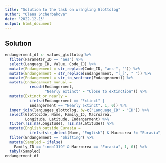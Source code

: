 ```yaml
---
title: "Solution to the task on wrangling Glottolog"
author: "Olena Shcherbakova"
date: '2022-12-13'
output: html_document
---
```


## Solution

```r
endangerment_df <- values_glottolog %>% 
  filter(Parameter_ID == "aes") %>% 
  select(Language_ID, Value, Code_ID) %>% 
  mutate(Endangerment = str_replace(Code_ID, "aes-", "")) %>%
  mutate(Endangerment = str_replace(Endangerment, "[_]", " ")) %>%
  mutate(Endangerment = str_to_sentence(Endangerment)) %>% 
  mutate(Endangerment_manual = 
           recode(Endangerment,
                  "Nearly extinct" = "Close to extinction")) %>%
  mutate(Extinct_or_nearly = 
           ifelse(Endangerment == "Extinct" | 
           Endangerment == "Nearly extinct", 1, 0)) %>%
  inner_join(languages_glottolog, by=c("Language_ID" = "ID")) %>%
  select(Glottocode, Name, Family_ID, Macroarea, 
         Longitude, Latitude, Endangerment) %>%
  filter(!is.na(Longitude), !is.na(Latitude)) %>% 
  mutate(English_outside_Eurasia = 
           ifelse(str_detect(Name, "English") & Macroarea != "Eurasia", 1, 0)) %>% 
  filter(Endangerment == "Shifting") %>%
  mutate(Sampled = ifelse(
    Family_ID == "indo1319" & Macroarea == "Eurasia", 1, 0)) %>% 
  tabyl(Sampled)
endangerment_df
```